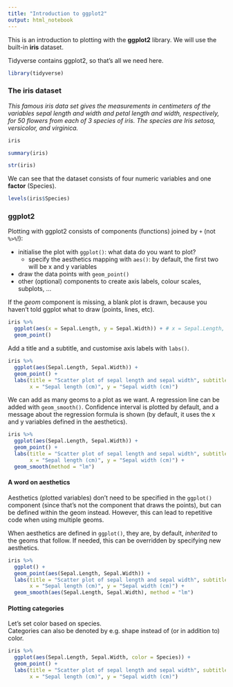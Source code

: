 ```yaml
---
title: "Introduction to ggplot2"
output: html_notebook
---
```


This is an introduction to plotting with the **ggplot2** library. We will use the built-in **iris** dataset.

Tidyverse contains ggplot2, so that's all we need here.
```r
library(tidyverse)
```

### The iris dataset

*This famous iris data set gives the measurements in centimeters of the variables sepal length and width and petal length and width, respectively, for 50 flowers from each of 3 species of iris. The species are Iris setosa, versicolor, and virginica.*

```r
iris
```

```r
summary(iris)
```

```r
str(iris)
```

We can see that the dataset consists of four numeric variables and one **factor** (Species).  

```r
levels(iris$Species)
```
### ggplot2

Plotting with ggplot2 consists of components (functions) joined by `+` (not `%>%`!):

- initialise the plot with `ggplot()`: what data do you want to plot?
  - specify the aesthetics mapping with `aes()`: by default, the first two will be x and y variables
- draw the data points with `geom_point()`  
- other (optional) components to create axis labels, colour scales, subplots, ...

If the *geom* component is missing, a blank plot is drawn, because you haven't told ggplot what to draw (points, lines, etc).

```r
iris %>%
  ggplot(aes(x = Sepal.Length, y = Sepal.Width)) + # x = Sepal.Length, y = Sepal.Width
  geom_point()

```

Add a title and a subtitle, and customise axis labels with `labs()`.
```r
iris %>%
  ggplot(aes(Sepal.Length, Sepal.Width)) +
  geom_point() + 
  labs(title = "Scatter plot of sepal length and sepal width", subtitle = "Iris dataset", 
       x = "Sepal length (cm)", y = "Sepal width (cm)") 

```

We can add as many geoms to a plot as we want. A regression line can be added with `geom_smooth()`. Confidence interval is plotted by default, and a message about the regression formula is shown (by default, it uses the x and y variables defined in the aesthetics).

```r
iris %>%
  ggplot(aes(Sepal.Length, Sepal.Width)) + 
  geom_point() + 
  labs(title = "Scatter plot of sepal length and sepal width", subtitle = "Iris dataset", 
       x = "Sepal length (cm)", y = "Sepal width (cm)") +
  geom_smooth(method = "lm")

```

#### A word on aesthetics

Aesthetics (plotted variables) don't need to be specified in the `ggplot()` component (since that's not the component that draws the points), but can be defined within the geom instead. However, this can lead to repetitive code when using multiple geoms.   

When aesthetics are defined in `ggplot()`, they are, by default, *inherited* to the geoms that follow. If needed, this can be overridden by specifying new aesthetics.

```r
iris %>%
  ggplot() + 
  geom_point(aes(Sepal.Length, Sepal.Width)) + 
  labs(title = "Scatter plot of sepal length and sepal width", subtitle = "Iris dataset", 
       x = "Sepal length (cm)", y = "Sepal width (cm)") +
  geom_smooth(aes(Sepal.Length, Sepal.Width), method = "lm")

```

#### Plotting categories

Let's set color based on species.  
Categories can also be denoted by e.g. shape instead of (or in addition to) color.

```r
iris %>%
  ggplot(aes(Sepal.Length, Sepal.Width, color = Species)) + 
  geom_point() + 
  labs(title = "Scatter plot of sepal length and sepal width", subtitle = "Iris dataset", 
       x = "Sepal length (cm)", y = "Sepal width (cm)") 

```



